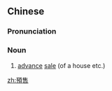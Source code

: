 {{also|预售}}
==Chinese==
{{zh-forms|s=预售}}

===Pronunciation===
{{zh-pron
|m=yùshòu
|c=jyu6 sau6
|cat=n
}}

===Noun===
{{zh-noun}}

# [[advance]] [[sale]] (of a house etc.)

[[zh:預售]]